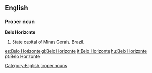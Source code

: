 ==English==

===Proper noun===
'''Belo Horizonte'''

#State capital of [[Minas Gerais]], [[Brazil]].

[[Category:English proper nouns]]

[[es:Belo Horizonte]]
[[gl:Belo Horizonte]]
[[it:Belo Horizonte]]
[[hu:Belo Horizonte]]
[[pt:Belo Horizonte]]